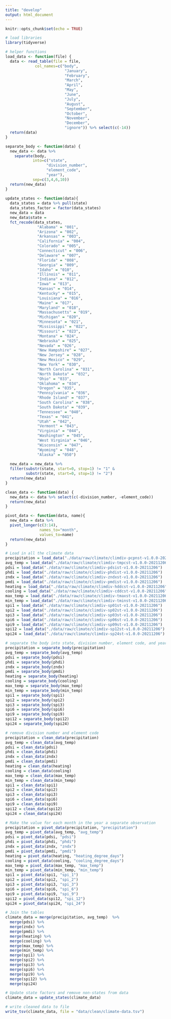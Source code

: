 ```yaml
---
title: "develop"
output: html_document
---
```


```r
knitr::opts_chunk$set(echo = TRUE)
```

```r
# load libraries
library(tidyverse)
```

```r
# helper functions
load_data <- function(file) {
  data <- read_table(file = file, 
             col_names=c("body", 
                          "January", 
                          "February", 
                          "March", 
                          "April", 
                          "May", 
                          "June",
                          "July",
                          "August",
                          "September",
                          "October",
                          "November",
                          "December",
                          "ignore")) %>% select(c(-14))
  return(data)
}

separate_body <- function(data) {
  new_data <- data %>% 
    separate(body, 
            into=c("state", 
                  "division_number",
                  "element_code",
                  "year"),
            sep=c(3,4,6,10))
  return(new_data)
}
  
update_states <- function(data){
  data_states = data %>% pull(state)
  data_states_factor = factor(data_states)
  new_data = data
  new_data$state = 
  fct_recode(data_states,
              "Alabama" = "001",
              "Arizona" = "002",
              "Arkansas" = "003",
              "California" = "004",
              "Colorado" = "005",
              "Connecticut" = "006",
              "Delaware" = "007",
              "Florida" = "008",
              "Georgia" = "009",
              "Idaho" = "010",
              "Illinois" = "011",
              "Indiana" = "012",
              "Iowa" = "013",
              "Kansas" = "014",
              "Kentucky" = "015",
              "Louisiana" = "016",
              "Maine" = "017",
              "Maryland" = "018",
              "Massachusetts" = "019",
              "Michigan" = "020",
              "Minnesota" = "021",
              "Mississippi" = "022",
              "Missouri" = "023",
              "Montana" = "024",
              "Nebraska" = "025",
              "Nevada" = "026",
              "New Hampshire" = "027",
              "New Jersey" = "028",
              "New Mexico" = "029",
              "New York" = "030",
              "North Carolina" = "031",
              "North Dakota" = "032",
              "Ohio" = "033",
              "Oklahoma" = "034",
              "Oregon" = "035",
              "Pennsylvania" = "036",
              "Rhode Island" = "037",
              "South Carolina" = "038",
              "South Dakota" = "039",
              "Tennessee" = "040",
              "Texas" = "041",
              "Utah" = "042",
              "Vermont" = "043",
              "Virginia" = "044",
              "Washington" = "045",
              "West Virginia" = "046",
              "Wisconsin" = "047",
              "Wyoming" = "048",
              "Alaska" = "050")
  
  new_data = new_data %>% 
  filter(substr(state, start=0, stop=1) != "1" &
         substr(state, start=0, stop=1) != "2")
  return(new_data)
}

clean_data <- function(data) {
  new_data <- data %>% select(c(-division_number, -element_code))
  return(new_data)
}

pivot_data <- function(data, name){
  new_data = data %>% 
  pivot_longer(c(3:14),
               names_to="month",
               values_to=name)
  return(new_data)
}
```

```r
# Load in all the climate data
precipitation = load_data("./data/raw/climate/climdiv-pcpnst-v1.0.0-20211206")
avg_temp = load_data("./data/raw/climate/climdiv-tmpcst-v1.0.0-20211206")
pdsi = load_data("./data/raw/climate/climdiv-pdsist-v1.0.0-20211206")
phdi = load_data("./data/raw/climate/climdiv-phdist-v1.0.0-20211206")
zndx = load_data("./data/raw/climate/climdiv-zndxst-v1.0.0-20211206")
pmdi = load_data("./data/raw/climate/climdiv-pmdist-v1.0.0-20211206")
heating = load_data("./data/raw/climate/climdiv-hddcst-v1.0.0-20211206")
cooling = load_data("./data/raw/climate/climdiv-cddcst-v1.0.0-20211206")
max_temp = load_data("./data/raw/climate/climdiv-tmaxst-v1.0.0-20211206")
min_temp = load_data("./data/raw/climate/climdiv-tminst-v1.0.0-20211206")
spi1 = load_data("./data/raw/climate/climdiv-sp01st-v1.0.0-20211206")
spi2 = load_data("./data/raw/climate/climdiv-sp02st-v1.0.0-20211206")
spi3 = load_data("./data/raw/climate/climdiv-sp03st-v1.0.0-20211206")
spi6 = load_data("./data/raw/climate/climdiv-sp06st-v1.0.0-20211206")
spi9 = load_data("./data/raw/climate/climdiv-sp09st-v1.0.0-20211206")
spi12 = load_data("./data/raw/climate/climdiv-sp12st-v1.0.0-20211206")
spi24 = load_data("./data/raw/climate/climdiv-sp24st-v1.0.0-20211206")
```

```r
# separate the body into state, division number, element code, and year
precipitation = separate_body(precipitation)
avg_temp = separate_body(avg_temp)
pdsi = separate_body(pdsi)
phdi = separate_body(phdi)
zndx = separate_body(zndx)
pmdi = separate_body(pmdi)
heating = separate_body(heating)
cooling = separate_body(cooling)
max_temp = separate_body(max_temp)
min_temp = separate_body(min_temp)
spi1 = separate_body(spi1)
spi2 = separate_body(spi2)
spi3 = separate_body(spi3)
spi6 = separate_body(spi6)
spi9 = separate_body(spi9)
spi12 = separate_body(spi12)
spi24 = separate_body(spi24)
```

```r
# remove division number and element code
precipitation = clean_data(precipitation)
avg_temp = clean_data(avg_temp)
pdsi = clean_data(pdsi)
phdi = clean_data(phdi)
zndx = clean_data(zndx)
pmdi = clean_data(pmdi)
heating = clean_data(heating)
cooling = clean_data(cooling)
max_temp = clean_data(max_temp)
min_temp = clean_data(min_temp)
spi1 = clean_data(spi1)
spi2 = clean_data(spi2)
spi3 = clean_data(spi3)
spi6 = clean_data(spi6)
spi9 = clean_data(spi9)
spi12 = clean_data(spi12)
spi24 = clean_data(spi24)
```

```r
# Make the value for each month in the year a separate observation
precipitation = pivot_data(precipitation, "precipitation")
avg_temp = pivot_data(avg_temp, "avg_temp")
pdsi = pivot_data(pdsi, "pdsi")
phdi = pivot_data(phdi, "phdi")
zndx = pivot_data(zndx, "zndx")
pmdi = pivot_data(pmdi, "pmdi")
heating = pivot_data(heating, "heating_degree_days")
cooling = pivot_data(cooling, "cooling_degree_days")
max_temp = pivot_data(max_temp, "max_temp")
min_temp = pivot_data(min_temp, "min_temp")
spi1 = pivot_data(spi1, "spi_1")
spi2 = pivot_data(spi2, "spi_2")
spi3 = pivot_data(spi3, "spi_3")
spi6 = pivot_data(spi6, "spi_6")
spi9 = pivot_data(spi9, "spi_9")
spi12 = pivot_data(spi12, "spi_12")
spi24 = pivot_data(spi24, "spi_24")
```

```r
# Join the tables
climate_data = merge(precipitation, avg_temp)  %>%
  merge(pdsi) %>%
  merge(zndx) %>%
  merge(pmdi) %>%
  merge(heating) %>%
  merge(cooling) %>%
  merge(max_temp) %>%
  merge(min_temp) %>%
  merge(spi1) %>%
  merge(spi2) %>%
  merge(spi3) %>%
  merge(spi6) %>%
  merge(spi9) %>%
  merge(spi12) %>%
  merge(spi24)
```

```r
# Update state factors and remove non-states from data
climate_data = update_states(climate_data)
```

```r
# write cleaned data to file
write_tsv(climate_data, file = "data/clean/climate-data.tsv")
```